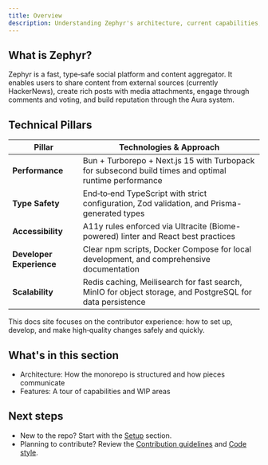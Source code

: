 ```yaml
---
title: Overview
description: Understanding Zephyr's architecture, current capabilities, and technical foundation.
---
```



## What is Zephyr?

Zephyr is a fast, type‑safe social platform and content aggregator. It enables users to share content from external sources (currently HackerNews), create rich posts with media attachments, engage through comments and voting, and build reputation through the Aura system.

## Technical Pillars

| Pillar | Technologies & Approach |
|--------|------------------------|
| **Performance** | Bun + Turborepo + Next.js 15 with Turbopack for subsecond build times and optimal runtime performance |
| **Type Safety** | End‑to‑end TypeScript with strict configuration, Zod validation, and Prisma-generated types |
| **Accessibility** | A11y rules enforced via Ultracite (Biome-powered) linter and React best practices |
| **Developer Experience** | Clear npm scripts, Docker Compose for local development, and comprehensive documentation |
| **Scalability** | Redis caching, Meilisearch for fast search, MinIO for object storage, and PostgreSQL for data persistence |

<Callout type="info">
This docs site focuses on the contributor experience: how to set up, develop, and make high‑quality changes safely and quickly.
</Callout>

## What's in this section

- Architecture: How the monorepo is structured and how pieces communicate
- Features: A tour of capabilities and WIP areas

## Next steps

- New to the repo? Start with the [Setup](/setup) section.
- Planning to contribute? Review the [Contribution guidelines](/contribution/guidelines) and [Code style](/contribution/code-style).


